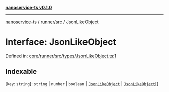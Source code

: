 [**nanoservice-ts v0.1.0**](/docs/ref/README)

***

[nanoservice-ts](/docs/ref/README) / [runner/src](/docs/ref/runner/src/README) / JsonLikeObject

# Interface: JsonLikeObject

Defined in: [core/runner/src/types/JsonLikeObject.ts:1](https://github.com/deskree-inc/nanoservice-ts/blob/cd1933c250152cb6abc77d2acbfd230236ada573/core/runner/src/types/JsonLikeObject.ts#L1)

## Indexable

\[`key`: `string`\]: `string` \| `number` \| `boolean` \| [`JsonLikeObject`](/docs/ref/runner/src/interfaces/JsonLikeObject) \| [`JsonLikeObject`](/docs/ref/runner/src/interfaces/JsonLikeObject)[]
